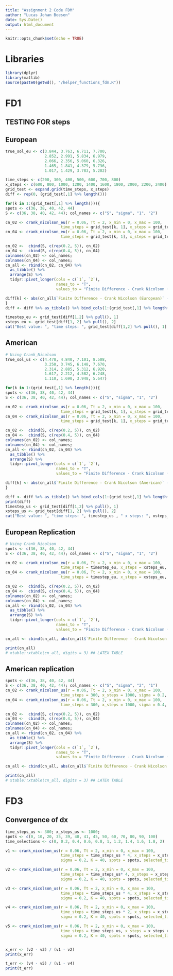 ```yaml
---
title: "Assignment 2 Code FDM"
author: "Lucas Johan Boesen"
date: Sys.Date()
output: html_document
---
```


```r
knitr::opts_chunk$set(echo = TRUE)
```

# Libraries
```r
library(dplyr)
library(matlib)
source(paste0(getwd(), "/helper_functions_fdm.R"))
```

# FD1 

## TESTING FOR steps
## European
```r
true_sol_eu <- c(3.844, 3.763, 6.711, 7.700, 
                 2.852, 2.991, 5.834, 6.979,
                 2.066, 2.356, 5.060, 6.326,
                 1.465, 1.841, 4.379, 5.736,
                 1.017, 1.429, 3.783, 5.202)

time_steps <- c(200, 300, 400, 500, 600, 700, 800)
x_steps <- c(600, 800, 1000, 1200, 1400, 1600, 1800, 2000, 2200, 2400)
grid_test <- expand.grid(time_steps, x_steps)
diff <- rep(0, (grid_test[,1] %>% length()))

for(k in 1:(grid_test[,1] %>% length())){
spots <- c(36, 38, 40, 42, 44)
S <- c(36, 38, 40, 42, 44); col_names <- c("S", "sigma", "1", "2")

cn_02 <- crank_nicolson_eu(r = 0.06, Tt = 2, x_min = 0, x_max = 100, 
                        time_steps = grid_test[k, 1], x_steps = grid_test[k, 2], sigma = 0.2, K = 40, spots = spots)
cn_04 <- crank_nicolson_eu(r = 0.06, Tt = 2, x_min = 0, x_max = 100, 
                        time_steps = grid_test[k, 1], x_steps = grid_test[k, 2], sigma = 0.4, K = 40, spots = spots)

cn_02 <-  cbind(S, c(rep(0.2, 5)), cn_02)
cn_04 <-  cbind(S, c(rep(0.4, 5)), cn_04)
colnames(cn_02) <- col_names;
colnames(cn_04) <- col_names;
cn_all <- rbind(cn_02, cn_04) %>% 
  as_tibble() %>% 
  arrange(S) %>% 
  tidyr::pivot_longer(cols = c(`1`, `2`), 
                      names_to = "T",
                      values_to = "Finite Difference - Crank Nicolson (European)") 

diff[k] <- abs(cn_all$`Finite Difference - Crank Nicolson (European)` - true_sol_eu) %>% sum()
}
diff <- diff %>% as_tibble() %>% bind_cols(1:(grid_test[,1] %>% length())) %>% arrange(value)

timestep_eu <- grid_test[diff[1,2] %>% pull(), 1]
xsteps_eu <- grid_test[diff[1, 2] %>% pull(), 2]
cat("Best value: ", "time steps: ", grid_test[diff[1,2] %>% pull(), 1] , " x steps: ", grid_test[diff[1, 2] %>% pull(), 2])
```

## American
```r
# Using Crank_Nicolson
true_sol_us <- c(4.478, 4.840, 7.101, 8.508,
                 3.250, 3.745, 6.148, 7.670,
                 2.314, 2.885, 5.312, 6.920,
                 1.617, 2.212, 4.582, 6.248,
                 1.110, 1.690, 3.948, 5.647)

for(k in 1:(grid_test[,1] %>% length())){
spots <- c(36, 38, 40, 42, 44)
S <- c(36, 38, 40, 42, 44); col_names <- c("S", "sigma", "1", "2")

cn_02 <- crank_nicolson_us(r = 0.06, Tt = 2, x_min = 0, x_max = 100, 
                        time_steps = grid_test[k, 1], x_steps = grid_test[k, 2], sigma = 0.2, K = 40, spots = spots)
cn_04 <- crank_nicolson_us(r = 0.06, Tt = 2, x_min = 0, x_max = 100, 
                        time_steps = grid_test[k, 1], x_steps = grid_test[k, 2], sigma = 0.4, K = 40, spots = spots)

cn_02 <-  cbind(S, c(rep(0.2, 5)), cn_02)
cn_04 <-  cbind(S, c(rep(0.4, 5)), cn_04)
colnames(cn_02) <- col_names;
colnames(cn_04) <- col_names;
cn_all <- rbind(cn_02, cn_04) %>% 
  as_tibble() %>% 
  arrange(S) %>% 
  tidyr::pivot_longer(cols = c(`1`, `2`), 
                      names_to = "T",
                      values_to = "Finite Difference - Crank Nicolson (American)") 

diff[k] <- abs(cn_all$`Finite Difference - Crank Nicolson (American)` - true_sol_us) %>% sum()
}

diff <- diff %>% as_tibble() %>% bind_cols(1:(grid_test[,1] %>% length())) %>% arrange(value)
print(diff)
timestep_us <- grid_test[diff[1,2] %>% pull(), 1]
xsteps_us <- grid_test[diff[1, 2] %>% pull(), 2]
cat("Best value: ", "time steps: ", timestep_us , " x steps: ", xsteps_us)
```

## European Replication
```r
# Using Crank_Nicolson
spots <- c(36, 38, 40, 42, 44)
S <- c(36, 38, 40, 42, 44); col_names <- c("S", "sigma", "1", "2")

cn_02 <- crank_nicolson_eu(r = 0.06, Tt = 2, x_min = 0, x_max = 100, 
                        time_steps = timestep_eu, x_steps = xsteps_eu, sigma = 0.2, K = 40, spots = spots)
cn_04 <- crank_nicolson_eu(r = 0.06, Tt = 2, x_min = 0, x_max = 100, 
                        time_steps = timestep_eu, x_steps = xsteps_eu, sigma = 0.4, K = 40, spots = spots)

cn_02 <-  cbind(S, c(rep(0.2, 5)), cn_02)
cn_04 <-  cbind(S, c(rep(0.4, 5)), cn_04)
colnames(cn_02) <- col_names;
colnames(cn_04) <- col_names;
cn_all <- rbind(cn_02, cn_04) %>% 
  as_tibble() %>% 
  arrange(S) %>% 
  tidyr::pivot_longer(cols = c(`1`, `2`), 
                      names_to = "T",
                      values_to = "Finite Difference - Crank Nicolson (European)")

cn_all <- cbind(cn_all, abs(cn_all$`Finite Difference - Crank Nicolson (European)` - true_sol_eu))

print(cn_all)
# xtable::xtable(cn_all, digits = 3) ## LATEX TABLE
```
## American replication
```r
spots <- c(36, 38, 40, 42, 44)
S <- c(36, 38, 40, 42, 44); col_names <- c("S", "sigma", "2", "1")
cn_02 <- crank_nicolson_us(r = 0.06, Tt = 2, x_min = 0, x_max = 100, 
                        time_steps = 300, x_steps = 1000, sigma = 0.2, K = 40, spots = spots)
cn_04 <- crank_nicolson_us(r = 0.06, Tt = 2, x_min = 0, x_max = 100, 
                        time_steps = 300, x_steps = 1000, sigma = 0.4, K = 40, spots = spots)

cn_02 <-  cbind(S, c(rep(0.2, 5)), cn_02)
cn_04 <-  cbind(S, c(rep(0.4, 5)), cn_04)
colnames(cn_02) <- col_names;
colnames(cn_04) <- col_names;
cn_all <- rbind(cn_02, cn_04) %>% 
  as_tibble() %>% 
  arrange(S) %>% 
  tidyr::pivot_longer(cols = c(`1`, `2`), 
                      names_to = "T",
                      values_to = "Finite Difference - Crank Nicolson (American)") 

cn_all <- cbind(cn_all, abs(cn_all$`Finite Difference - Crank Nicolson (American)` - true_sol_us))

print(cn_all)
# xtable::xtable(cn_all, digits = 3) ## LATEX TABLE
```

# FD3
## Convergence of dx
```r
time_steps_us <- 300; x_steps_us <- 1000;
spots <- c(0, 10, 20, 35, 39, 40, 41, 45, 50, 60, 70, 80, 90, 100)
time_selections <- c(0, 0.2, 0.4, 0.6, 0.8, 1, 1.2, 1.4, 1.6, 1.8, 2)

v1 <- crank_nicolson_us(r = 0.06, Tt = 2, x_min = 0, x_max = 100,
                        time_steps = time_steps_us * 4, x_steps = x_steps_us * 4,
                        sigma = 0.2, K = 40, spots = spots, selected_times = time_selections)

v2 <- crank_nicolson_us(r = 0.06, Tt = 2, x_min = 0, x_max = 100,
                        time_steps = time_steps_us* 4, x_steps = x_steps_us * 2,
                        sigma = 0.2, K = 40, spots = spots, selected_times = time_selections)

v3 <- crank_nicolson_us(r = 0.06, Tt = 2, x_min = 0, x_max = 100,
                        time_steps = time_steps_us * 4, x_steps = x_steps_us,
                        sigma = 0.2, K = 40, spots = spots, selected_times = time_selections)

v4 <- crank_nicolson_us(r = 0.06, Tt = 2, x_min = 0, x_max = 100,
                        time_steps = time_steps_us * 2, x_steps = x_steps_us * 4,
                        sigma = 0.2, K = 40, spots = spots, selected_times = time_selections)

v5 <- crank_nicolson_us(r = 0.06, Tt = 2, x_min = 0, x_max = 100,
                        time_steps = time_steps_us, x_steps = x_steps_us * 4,
                        sigma = 0.2, K = 40, spots = spots, selected_times = time_selections)


x_err <- (v2 - v3) / (v1 - v2)
print(x_err)

t_err <- (v4 - v5) / (v1 - v4)
print(t_err)
```

